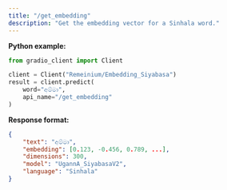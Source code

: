 ```yaml
---
title: "/get_embedding"
description: "Get the embedding vector for a Sinhala word."
---
```


**Python example:**

```python
from gradio_client import Client

client = Client("Remeinium/Embedding_Siyabasa")
result = client.predict(
    word="අම්මා",
    api_name="/get_embedding"
)
```

**Response format:**

```json
{
    "text": "අම්මා",
    "embedding": [0.123, -0.456, 0.789, ...],
    "dimensions": 300,
    "model": "UgannA_SiyabasaV2",
    "language": "Sinhala"
}
```